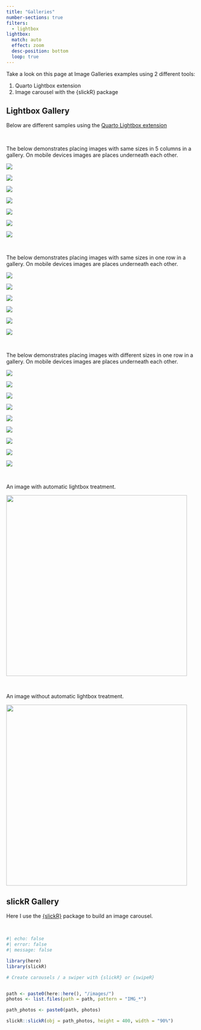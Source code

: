 ```yaml
---
title: "Galleries"
number-sections: true
filters:
  - lightbox
lightbox: 
  match: auto
  effect: zoom
  desc-position: bottom
  loop: true
---
```


Take a look on this page at Image Galleries examples using 2 different tools:

1. Quarto Lightbox extension
1. Image carousel with the {slickR} package

## Lightbox Gallery

Below are different samples using the [Quarto Lightbox extension](https://github.com/quarto-ext/lightbox)

\

The below demonstrates placing images with same sizes in 5 columns in a gallery. On mobile devices images are places underneath each other.

::: {layout-ncol=5}

![](images/IMG_5948.JPG){group="slide_1" description="Can Lis - et af Utzons mesterværker på Mallorca. (© Morten Lorenzen) "}

![](images/IMG_5974.JPG){group="slide_1" description="Can Lis - et af Utzons mesterværker på Mallorca. (© Morten Lorenzen) "}

![](images/IMG_5983.JPG){group="slide_1" description="Can Lis - et af Utzons mesterværker på Mallorca. (© Morten Lorenzen) "}

![](images/IMG_5985.JPG){group="slide_1" description="Can Lis - et af Utzons mesterværker på Mallorca. (© Morten Lorenzen) "}

![](images/IMG_5986.JPG){group="slide_1" description="Can Lis - et af Utzons mesterværker på Mallorca. (© Morten Lorenzen) "}

![](images/IMG_6074.JPG){group="slide_1" description="Can Lis - et af Utzons mesterværker på Mallorca. (© Morten Lorenzen)"}

![](images/IMG_6113.JPG){group="slide_1" description="Can Lis - et af Utzons mesterværker på Mallorca. (© Morten Lorenzen) "}

:::

\

The below demonstrates placing images with same sizes in one row in a gallery.  On mobile devices images are places underneath each other.

::: {layout-nrow=1}

![](images/IMG_2356.jpeg){group="slide_3" description="Brage på tur på Isefjorden og Roskilde fjord i 2021. (© Morten Lorenzen)"}

![](images/IMG_2378.jpeg){group="slide_3" description="Tjalfe, Freja og Røskva på tur på Isefjorden og Roskilde fjord i 2021. (© Morten Lorenzen) "}

![](images/IMG_2427.jpeg){group="slide_3" description="Inriggere på tur på Isefjorden og Roskilde fjord i 2021. (© Morten Lorenzen) "}

![](images/IMG_2846.jpeg){group="slide_3" description="Med gig både på Douro floden i Portugal i 2021. (© Morten Lorenzen)"}

![](images/IMG_2862.jpeg){group="slide_3" description="Med gig både på Douro floden i Portugal i 2021. (© Morten Lorenzen)"}

![](images/IMG_2932.jpeg){group="slide_3" description="Med gig både på Douro floden i Portugal i 2021. (© Morten Lorenzen)"}

:::

\

The below demonstrates placing images with different sizes in one row in a gallery. On mobile devices images are places underneath each other.

::: {layout-nrow=1}

![](images/Compr_unsplash01.jpeg){group="slide_2" description="Here is a text for the image."}

![](images/Compr_unsplash02.jpeg){group="slide_2" description="Here is a text for the image."}

![](images/Compr_unsplash03.jpeg){group="slide_2" description="Here is a text for the image."}

![](images/Compr_unsplash04.jpeg){group="slide_2" description="Here is a text for the image."}

![](images/Compr_unsplash05.jpeg){group="slide_2" description="Here is a text for the image."}

![](images/Compr_unsplash06.jpeg){group="slide_2" description="Here is a text for the image."}

![](images/Compr_unsplash07.jpeg){group="slide_2" description="Here is a text for the image."}

![](images/Compr_unsplash08.jpeg){group="slide_2" description="Here is a text for the image."}

![](images/Compr_unsplash09.jpeg){group="slide_2" description="Here is a text for the image."}
:::

\

An image with automatic lightbox treatment.

![](images/IMG_5935.JPG){description="Can Lis - et af Utzons mesterværker på Mallorca. (© Morten Lorenzen) " width=5in fig-align="left"}

\

An image without  automatic lightbox treatment.

![](images/IMG_5935.JPG){description="Can Lis - et af Utzons mesterværker på Mallorca. (© Morten Lorenzen)" width=5in fig-align="left" .nolightbox}



## slickR Gallery

Here I use the [{slickR} ](https://cran.r-project.org/web/packages/slickR/index.html) package to build an image carousel.

\

```r
#| echo: false
#| error: false
#| message: false

library(here)
library(slickR)

# Create carousels / a swiper with {slickR} or {swipeR}


path <- paste0(here::here(), "/images/")
photos <- list.files(path = path, pattern = "IMG_*")

path_photos <- paste0(path, photos)

slickR::slickR(obj = path_photos, height = 400, width = "90%")
```
